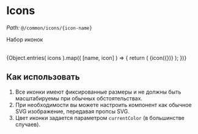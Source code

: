 
<Meta title="Icons" />

# Icons

_Path:_ `@/common/icons/{icon-name}`

Набор иконок

<br/>

<IconGallery>
	{Object.entries( icons ).map(( [name, icon] ) => {
		return (
			<IconItem
				key={name}
				name={name}
			>
				{icon({})}
			</IconItem>
		);
	})}
</IconGallery>

<br/>

## Как использовать

1. Все иконки имеют фиксированные размеры и не должны быть масштабируемы при обычных обстоятельствах.
2. При необходимости вы можете настроить компонент как обычное SVG изображение, передавая пропсы SVG.
3. Цвет иконки задается параметром `currentColor` (в большинстве случаев).
